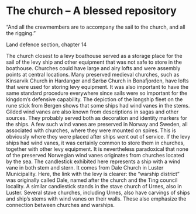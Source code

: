 # The church – A blessed repository

“And all the crewmembers are to accompany the sail to the church, and all the rigging.”

Land defence section, chapter 14

The church closest to a levy boathouse served as a storage place for the sail of the levy ship and other equipment that was not safe to store in the boathouse. Churches could have large and airy lofts and were assembly points at central locations. Many preserved medieval churches, such as Kinsarvik Church in Hardanger and Sørbø Church in Bonafjorden, have lofts that were used for storing levy equipment. It was also important to have the same standard procedure everywhere since sails were so important for the kingdom’s defensive capability. The depiction of the longship fleet on the rune stick from Bergen shows that some ships had wind vanes in the stems. Gilded wind vanes are also known from descriptions in sagas and other sources. They probably served both as decoration and identity markers for the ships. A few such wind vanes are preserved in Norway and Sweden, all associated with churches, where they were mounted on spires. This is obviously where they were placed after ships went out of service. If the levy ships had wind vanes, it was certainly common to store them in churches, together with other levy equipment. It is nevertheless paradoxical that none of the preserved Norwegian wind vanes originates from churches located by the sea. The candlestick exhibited here represents a ship with a wind vane in both stem and stern. It comes from Dale Church in Luster Municipality. Here, the link with the levy is clearer: the “warship district” was originally called Dale, named after the church and the Ting council locality. A similar candlestick stands in the stave church of Urnes, also in Luster. Several stave churches, including Urnes, also have carvings of ships and ship’s stems with wind vanes on their walls. These also emphasize the connection between churches and warships.
